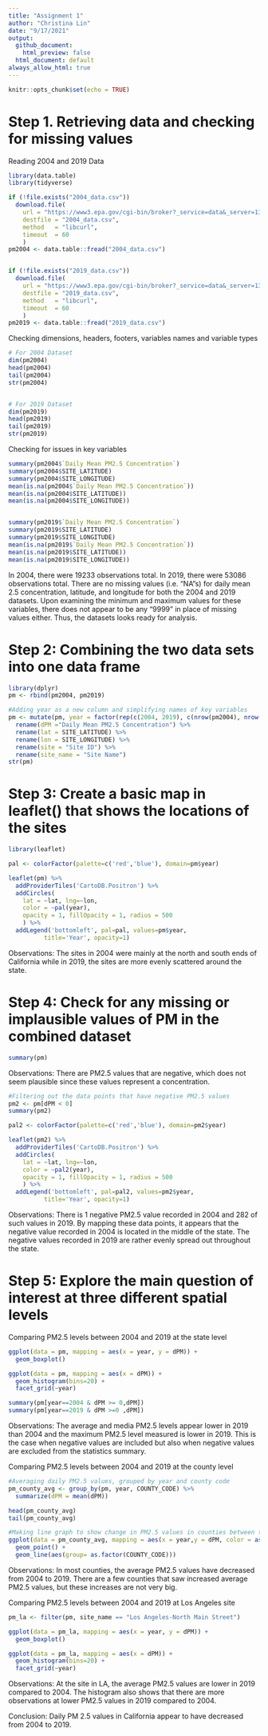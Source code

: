 ```yaml
---
title: "Assignment 1"
author: "Christina Lin"
date: "9/17/2021"
output: 
  github_document:
    html_preview: false
  html_document: default
always_allow_html: true
---
```


```r
knitr::opts_chunk$set(echo = TRUE)
```

# Step 1. Retrieving data and checking for missing values

Reading 2004 and 2019 Data
```r
library(data.table)
library(tidyverse)

if (!file.exists("2004_data.csv"))
  download.file(
    url = "https://www3.epa.gov/cgi-bin/broker?_service=data&_server=134.67.99.91&_port=4075&_sessionid=etmkhIr/R52&_PROGRAM=dataprog.ad_viz_plotval_getdata.sas",
    destfile = "2004_data.csv",
    method   = "libcurl",
    timeout  = 60
    )
pm2004 <- data.table::fread("2004_data.csv")


if (!file.exists("2019_data.csv"))
  download.file(
    url = "https://www3.epa.gov/cgi-bin/broker?_service=data&_server=134.67.99.91&_port=4075&_sessionid=uJZrnIr/R52&_PROGRAM=dataprog.ad_viz_plotval_getdata.sas",
    destfile = "2019_data.csv",
    method   = "libcurl",
    timeout  = 60
    )
pm2019 <- data.table::fread("2019_data.csv")

```

Checking dimensions, headers, footers, variables names and variable types

```r
# For 2004 Dataset
dim(pm2004)
head(pm2004)
tail(pm2004)
str(pm2004)


# For 2019 Dataset
dim(pm2019)
head(pm2019)
tail(pm2019)
str(pm2019)

```

Checking for issues in key variables
```r
summary(pm2004$`Daily Mean PM2.5 Concentration`)
summary(pm2004$SITE_LATITUDE)
summary(pm2004$SITE_LONGITUDE)
mean(is.na(pm2004$`Daily Mean PM2.5 Concentration`))
mean(is.na(pm2004$SITE_LATITUDE))
mean(is.na(pm2004$SITE_LONGITUDE))


summary(pm2019$`Daily Mean PM2.5 Concentration`)
summary(pm2019$SITE_LATITUDE)
summary(pm2019$SITE_LONGITUDE)
mean(is.na(pm2019$`Daily Mean PM2.5 Concentration`))
mean(is.na(pm2019$SITE_LATITUDE))
mean(is.na(pm2019$SITE_LONGITUDE))

```



In 2004, there were 19233 observations total. In 2019, there were 53086 observations total. There are no missing values (i.e. "NA"s) for daily mean 2.5 concentration, latitude, and longitude for both the 2004 and 2019 datasets. Upon examining the minimum and maximum values for these variables, there does not appear to be any "9999" in place of missing values either. Thus, the datasets looks ready for analysis. 



# Step 2: Combining the two data sets into one data frame

```r
library(dplyr)
pm <- rbind(pm2004, pm2019)

#Adding year as a new column and simplifying names of key variables 
pm <- mutate(pm, year = factor(rep(c(2004, 2019), c(nrow(pm2004), nrow(pm2019))))) %>%
  rename(dPM ="Daily Mean PM2.5 Concentration") %>%
  rename(lat = SITE_LATITUDE) %>%
  rename(lon = SITE_LONGITUDE) %>%
  rename(site = "Site ID") %>%
  rename(site_name = "Site Name")
str(pm)

```



# Step 3: Create a basic map in leaflet() that shows the locations of the sites

```r
library(leaflet)

pal <- colorFactor(palette=c('red','blue'), domain=pm$year)

leaflet(pm) %>%
  addProviderTiles('CartoDB.Positron') %>%
  addCircles(
    lat = ~lat, lng=~lon,
    color = ~pal(year),
    opacity = 1, fillOpacity = 1, radius = 500
    ) %>%
  addLegend('bottomleft', pal=pal, values=pm$year,
          title='Year', opacity=1)

```


Observations: The sites in 2004 were mainly at the north and south ends of California while in 2019, the sites are more evenly scattered around the state. 



# Step 4: Check for any missing or implausible values of PM in the combined dataset

```r
summary(pm)
```


Observations: There are PM2.5 values that are negative, which does not seem plausible since these values represent a concentration. 


```r
#Filtering out the data points that have negative PM2.5 values
pm2 <- pm[dPM < 0]
summary(pm2)

pal2 <- colorFactor(palette=c('red','blue'), domain=pm2$year)

leaflet(pm2) %>%
  addProviderTiles('CartoDB.Positron') %>%
  addCircles(
    lat = ~lat, lng=~lon,
    color = ~pal2(year),
    opacity = 1, fillOpacity = 1, radius = 500
    ) %>%
  addLegend('bottomleft', pal=pal2, values=pm2$year,
          title='Year', opacity=1)

```


Observations: There is 1 negative PM2.5 value recorded in 2004 and 282 of such values in 2019. By mapping these data points, it appears that the negative value recorded in 2004 is located in the middle of the state. The negative values recorded in 2019 are rather evenly spread out throughout the state. 



# Step 5: Explore the main question of interest at three different spatial levels

Comparing PM2.5 levels between 2004 and 2019 at the state level

```r
ggplot(data = pm, mapping = aes(x = year, y = dPM)) +
  geom_boxplot()

ggplot(data = pm, mapping = aes(x = dPM)) +
  geom_histogram(bins=20) +
  facet_grid(~year)

summary(pm[year==2004 & dPM >= 0,dPM])
summary(pm[year==2019 & dPM >=0 ,dPM])
```


Observations: The average and media PM2.5 levels appear lower in 2019 than 2004 and the maximum PM2.5 level measured is lower in 2019. This is the case when negative values are included but also when negative values are excluded from the statistics summary. 



Comparing PM2.5 levels between 2004 and 2019 at the county level

```r
#Averaging daily PM2.5 values, grouped by year and county code 
pm_county_avg <- group_by(pm, year, COUNTY_CODE) %>%
  summarize(dPM = mean(dPM))

head(pm_county_avg)
tail(pm_county_avg)

#Making line graph to show change in PM2.5 values in counties between the two years
ggplot(data = pm_county_avg, mapping = aes(x = year,y = dPM, color = as.factor(COUNTY_CODE))) +
  geom_point() +
  geom_line(aes(group= as.factor(COUNTY_CODE)))
```


Observations: In most counties, the average PM2.5 values have decreased from 2004 to 2019. There are a few counties that saw increased average PM2.5 values, but these increases are not very big. 



Comparing PM2.5 levels between 2004 and 2019 at Los Angeles site

```r
pm_la <- filter(pm, site_name == "Los Angeles-North Main Street")

ggplot(data = pm_la, mapping = aes(x = year, y = dPM)) +
  geom_boxplot()

ggplot(data = pm_la, mapping = aes(x = dPM)) +
  geom_histogram(bins=20) +
  facet_grid(~year)

```


Observations: At the site in LA, the average PM2.5 values are lower in 2019 compared to 2004. The histogram also shows that there are more observations at lower PM2.5 values in 2019 compared to 2004. 



Conclusion: Daily PM 2.5 values in California appear to have decreased from 2004 to 2019.
